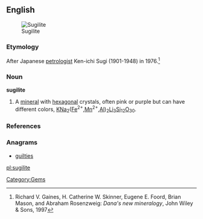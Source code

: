 ==English==
[[Image:Sugilith.jpg|thumb|Sugilite]]

===Etymology===

After Japanese [[petrologist]] Ken-ichi Sugi (1901-1948) in 1976.<ref>Richard V. Gaines, H. Catherine W. Skinner, Eugene E. Foord, Brian Mason, and Abraham Rosenzweig: ''Dana's new mineralogy'', John Wiley & Sons, 1997</ref>

===Noun===
'''sugilite'''

#{{mineralogy}} A [[mineral]] with [[hexagonal]] crystals, often pink or purple but can have different colors, [[potassium|K]][[sodium|Na]]<sub>2</sub>([[iron|Fe]]<sup>2+</sup>,[[manganese|Mn]]<sup>2+</sup>,[[aluminum|Al]])<sub>2</sub>[[lithium|Li]]<sub>3</sub>[[silicon|Si]]<sub>12</sub>[[oxygen|O]]<sub>30</sub>.

===References===
<references/>

===Anagrams===
* [[guilties#English|guilties]]

[[Category:Gems]]

[[pl:sugilite]]